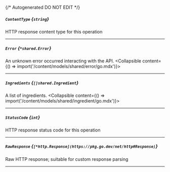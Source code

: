 {/* Autogenerated DO NOT EDIT  */}

##### `ContentType` *{`string`}*
HTTP response content type for this operation

---
##### `Error` *{`*shared.Error`}*
An unknown error occurred interacting with the API.
<Collapsible content={() => import('/content/models/shared/error/go.mdx')}>
</Collapsible>

---
##### `Ingredients` *{`[]shared.Ingredient`}*
A list of ingredients.
<Collapsible content={() => import('/content/models/shared/ingredient/go.mdx')}>
</Collapsible>

---
##### `StatusCode` *{`int`}*
HTTP response status code for this operation

---
##### `RawResponse` *{`[*http.Response](https://pkg.go.dev/net/http#Response)`}*
Raw HTTP response; suitable for custom response parsing

---
